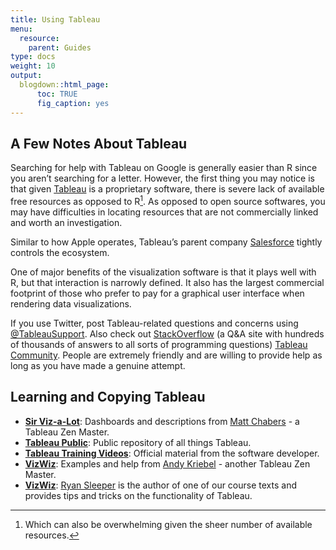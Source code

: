 ```yaml
---
title: Using Tableau
menu:
  resource:
    parent: Guides
type: docs
weight: 10
output:
  blogdown::html_page:
      toc: TRUE
      fig_caption: yes
---
```


## A Few Notes About Tableau

Searching for help with Tableau on Google is generally easier than R since you aren't searching for a letter. However, the first thing you may notice is that given [Tableau](https://www.tableau.com/){target="_blank"} is a proprietary software, there is severe lack of available free resources as opposed to R^[Which can also be overwhelming given the sheer number of available resources.]. As opposed to open source softwares, you may have difficulties in locating resources that are not commercially linked and worth an investigation. 

Similar to how Apple operates, Tableau's parent company [Salesforce](https://www.salesforce.com/){target="_blank"} tightly controls the ecosystem. 

One of major benefits of the visualization software is that it plays well with R, but that interaction is narrowly defined. It also has the largest commercial footprint of those who prefer to pay for a graphical user interface when rendering data visualizations. 

If you use Twitter, post Tableau-related questions and concerns using [@TableauSupport](https://twitter.com/TableauSupport){target="_blank"}. Also check out [StackOverflow](https://stackoverflow.com/){target="_blank"} (a Q&A site with hundreds of thousands of answers to all sorts of programming questions) [Tableau Community](https://community.tableau.com/s/){target="_blank"}. People are extremely friendly and are willing to provide help as long as you have made a genuine attempt.

## Learning and Copying Tableau

- [**Sir Viz-a-Lot**](https://www.sirvizalot.com/){target="_blank"}: Dashboards and descriptions from [Matt Chabers](https://twitter.com/sirvizalot){target="_blank"} - a Tableau Zen Master. 
- [**Tableau Public**](https://public.tableau.com/en-us/s/){target="_blank"}: Public repository of all things Tableau.
- [**Tableau Training Videos**](https://www.tableau.com/learn/training/20211){target="_blank"}: Official material from the software developer.
- [**VizWiz**](https://www.vizwiz.com/){target="_blank"}: Examples and help from [Andy Kriebel](https://twitter.com/VizWizBI){target="_blank"} - another Tableau Zen Master. 
- [**VizWiz**](https://www.ryansleeper.com/){target="_blank"}: [Ryan Sleeper](https://twitter.com/ryanvizzes){target="_blank"} is the author of one of our course texts and provides tips and tricks on the functionality of Tableau.
